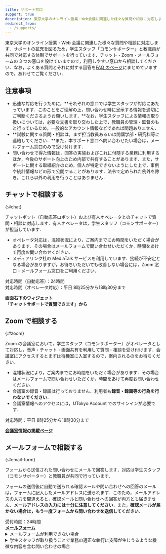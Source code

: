 ```yaml
---
title: サポート窓口
support: true
description: 東京大学のオンライン授業・Web会議に関連した様々な質問や相談に対応します．チャット・Zoom・メールフォームの3つの窓口を設けていますので，利用しやすい窓口から相談してください．
redirect_from:
  - /supports/
---
```



<Emergency />

東京大学のオンライン授業・Web 会議に関連した様々な質問や相談に対応します．サポートの拡充を図るため，学生スタッフ「コモンサポーター」と教職員が共同で対応する体制でサポートを行っています．チャット・Zoom・メールフォームの 3 つの窓口を設けていますので，利用しやすい窓口から相談してください．なお，よくある質問とそれに対する回答を[FAQ のページ](/faq/)にまとめていますので，あわせてご覧ください．

## 注意事項

- 迅速な対応を行うために，**それぞれの窓口では学生スタッフが対応にあたっています．このことをご理解の上，問い合わせ時に呈示する情報を適切にご判断くださるようお願いします．**なお，学生スタッフによる情報の取り扱いについては，必要な文書を取り交わした上で，教職員の管理・監督のもと行っているため，一般的なアカウント情報などであれば問題ありません．
- **試験に関する質問・相談は，まず担当教員あるいは開講学部・研究科等に連絡してください．**また，本サポート窓口へ問い合わせたい場合は，メールフォーム窓口のみで受け付けます．
- 問い合わせで得た情報は，回答の実施およびこれに付随する業務に利用するほか，今後のサポート向上のため内部で共有することがあります．また，サポートに関する取組紹介のため，個人が特定できないようにした上で，事例や統計情報などの形で公開することがあります．法令で定められた例外を除き，これら以外の利用を行うことはありません．

## チャットで相談する

{:#chat}

チャットボット（自動応答ロボット）および有人オペレータとのチャットで質問・相談に対応します．有人オペレータは，学生スタッフ（コモンサポーター）が担当しています．

- オペレータ対応は，混雑状況により，ご案内までにお時間をいただく場合があります．その場合はメールフォームで問い合わせいただくか，時間をあけて再度お問い合わせください．
- メディアリンク社の MediaTalk サービスを利用しています．接続が不安定となる場合がありますが，お待ちいただいても改善しない場合には，Zoom 窓口・メールフォーム窓口をご利用ください．

<div>対応時間（自動応答）：24時間</div>
<div>対応時間（オペレータ対応）：平日 8時25分から18時30分まで</div>

<b class="box center">画面右下のウィジェット<br />「チャットサポートで質問できます」から</b>

## Zoom で相談する

{:#zoom}

Zoom の会議室において，学生スタッフ（コモンサポーター）がオペレータとして対応し，音声・チャット・画面共有を利用して質問・相談を受け付けます．会議室にアクセスするとまずは待機室に入室するので，案内されるのをお待ちください．

- 混雑状況により，ご案内までにお時間をいただく場合があります．その場合はメールフォームで問い合わせいただくか，時間をあけて再度お問い合わせください．
- 会議室の録音・録画は行っておりません．利用者も**録音・録画等の行為を行わないでください**．
- 会議室情報へのアクセスには，UTokyo Account でのサインインが必要です．

<div>対応時間：平日 8時25分から18時30分まで</div>

<b class="box center"><a href="https://univtokyo.sharepoint.com/sites/utokyoaccount/SitePages/Support.aspx">会議室情報の掲載ページ</a></b>

## メールフォームで相談する

{:#email-form}

フォームから送信された問い合わせにメールで回答します．対応は学生スタッフ（コモンサポーター）と教職員が共同で行っています．

フォームの送信後に自動で送られる確認メールや問い合わせへの回答のメールは，フォームに記入したメールアドレスに送られます．このため，メールアドレスの入力を間違えると，確認メールと問い合わせへの回答が両方とも届きません．**メールアドレスの入力には十分に注意してください**．また，**確認メールが届かない場合は，もう一度フォームから問い合わせを送信してください**．

<div>受付時間：24時間</div>

<b class="box center">
    <a href="https://forms.gle/XPAu6YWGHcHodyDq9">メールフォーム</a>
</b>

<details>
<summary>メールフォームが利用できない場合</summary>
メールフォームが利用できない（アクセスできない，送信できない）場合は，`contact@utelecon.zendesk.com` 宛にメールをお送りいただくこともできます．メールには以下の情報を含めてください．

- **氏名**
- **10桁の共通ID**（分からない場合は記載しなくても結構です）
- **所属学部・研究科等**
- **構成員分類**：以下から選択してください
    - 学生（新入生）
    - 学生（在学生）
    - 教員（常勤）
    - 教員（非常勤）
    - 職員
    - その他（具体的に記載してください）
- **学年・職名等**
- 問い合わせの内容：問い合わせの背景も含めて，なるべく詳しく記入してください．参考にした資料（Webサイトなど）があればそれも記入してください．何らかのトラブルであり，エラーメッセージなどが表示されている場合は，その正確な文面も含めてください．
- 「授業に入室できない」というトラブルの場合は，その授業の日付・時限・科目名・教員名を分かる範囲で記載してください．
</details>

<details>
<summary>学生スタッフが取り扱うことで業務の適正な執行に支障が生じうるような機微な内容を含む問い合わせの場合</summary>
学生スタッフが取り扱うことで業務の適正な執行に支障が生じうるような機微な内容を含む問い合わせは，以下のように専用フォームでの特別な対応を行います．

- 機微な内容として具体的には，**学生スタッフの中に当事者がいる可能性があり，かつ，当事者が取り扱うことにより問題が生じうる事項**を主に想定しています．例えば，問い合わせの入力内容に学生の成績の情報が含まれる場合などが当てはまります．
    - この条件に該当しない限り，個人のアカウントや連絡先などの情報・システム内で行った操作に関する情報・部局や研究室などの内部情報といった内容は，ここでいう機微なものには当たらないと想定しています．学生スタッフによる情報の取り扱いについては，必要な文書を取り交わした上で教職員の管理・監督のもと行っていますので，このような情報を取り扱うことは問題ありません．
- 専用フォームからの問い合わせは，通常の問い合わせと異なり，教職員のみで対応を行います．ただし，専用フォーム内で**問い合わせの中で機微な内容であると判断した部分とその理由**をお伺いしますので，その内容から問い合わせが機微なものには該当しないと考えられる場合，返信にて学生スタッフに対応を引き継いでよいか確認することがあります．
- 対応にあたる教職員の人数は限られています．そのため，回答までにかかる時間が通常の問い合わせよりも長くなり，**少なくとも数日程度かかる**ことをあらかじめご了承ください．

機微な内容を含まない問い合わせは，この専用フォームではなく，上の通常の問い合わせ用のメールフォームをご利用ください．

<b class="box center">
    <a href="https://forms.gle/hogefuga">メールフォーム（機微な内容を含む問い合わせ専用）</a>
</b>
</details>
